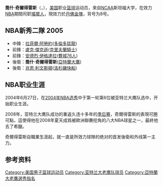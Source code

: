 {{noteTA
|T=zh-hans:乔什·奇尔得雷斯;zh-hk:祖殊·查特列斯;zh-tw:喬什·奇爾得雷斯;
|G1=NBA
|1=zh-hans:乔什·奇尔得雷斯;zh-hk:祖殊·查特列斯;zh-tw:喬什·奇爾得雷斯;
|2=zh-hans:奇尔得雷斯;zh-hk:查特列斯;zh-tw:奇爾得雷斯;
}}
{{Infobox NBA Player
| name = 喬什·奇爾得雷斯<br/>Josh Childress 
| image = Josh Childress.jpg
| caption = 
| league = [[B聯賽|B聯賽]]
| team = 三遠尼奧鳳凰
| number = 1
| draft = 第一轮第6顺位
| draft_year = 2004
| draft_team = [[亚特兰大老鹰|亚特兰大老鹰]]
| conference = [[东部联盟|东部联盟]]
| college = [[斯坦福大学|斯坦福大学]]
| sport = [[篮球|篮球]]
| position = [[搖擺人|搖擺人]]
| class = Junior
| career_start = 2004年
| career_end = 
| nickname = "ABC" 
| height_ft = 6
| height_in = 8
| weight_lbs = 210
| nationality = United States
| birth_date = {{birth date and age|1983|6|20}}
| birth_place = {{USA}}[[加利福尼亚州|加利福尼亚州]]{{link-en|加州哈伯城|Harbor City, Los Angeles, California}}
| highschool = {{link-en|Mayfair High School|Mayfair High School}}
| former_teams= [[亚特兰大老鹰|亚特兰大老鹰]]（2004-08）<br>[[希腊篮球甲级联赛|希臘聯賽]]{{link-en|奧林匹亞|Olympiacos Piraeus}}（2008-10）<br>[[鳳凰城太陽|鳳凰城太陽]]（2010-2012）
| awards = 2005新秀第二陣容
| championship_list = 
| tournaments = 
| tournament_list =
}}
'''喬什·奇爾得雷斯'''（{{lang-en|'''Josh Childress'''}}，{{bd|1983年|6月20日|catIdx=H}}），[[美国|美国]]职业[[篮球|篮球]]运动员，來自[[NCAA|NCAA]]斯坦福大学，在效力[[NBA|NBA]]期間司职[[搖擺人|搖擺人]]，現效力於[[丹佛金塊|丹佛金塊]]，背号为8号。

==NBA新秀二隊 2005==
*中鋒：[[拉菲爾·阿勞約|拉菲爾·阿勞約]]([[多倫多猛龍|多倫多猛龍]])
*前鋒：[[盧克·傑克遜|盧克·傑克遜]]([[克里夫蘭騎士|克里夫蘭騎士]])
*前鋒：[[安德烈·伊格達拉|安德烈·伊格達拉]]([[費城76人|費城76人]])
*後衛：'''喬什·奇爾得雷斯'''([[亞特蘭大鷹|亞特蘭大鷹]])
*後衛：[[肖恩·利文斯頓|肖恩·利文斯頓]]([[洛杉磯快船|洛杉磯快船]])

==NBA职业生涯==
2004年6月27日，在[[2004年NBA选秀|2004年NBA选秀]]中于第一轮第6位被亚特兰大鹰队选中，开始职业生涯。

2008年，亚特兰大鹰队成功的重返久违十多年的[[NBA季后赛|季后赛]]，奇爾得雷斯的表現可圈可點，這使得他在2008年夏天成爲被歐洲聯賽挖角的八大NBA球星之一，最終他去了希臘。

奇爾得雷斯自職業生涯起，就一直是所效力球隊的绝对的首发後衛和外线第一主力。

== 参考资料 ==
{{reflist}}

{{太平洋十二校联盟年度最佳男子篮球运动员}}
{{2004 NBA Draft}}

{{Authority control}}
{{DEFAULTSORT:Childress, Josh}}
[[Category:美国男子篮球运动员|Category:美国男子篮球运动员]]
[[Category:亚特兰大老鹰队球员|Category:亚特兰大老鹰队球员]]
[[Category:亞特蘭大老鷹選秀指名|Category:亞特蘭大老鷹選秀指名]]